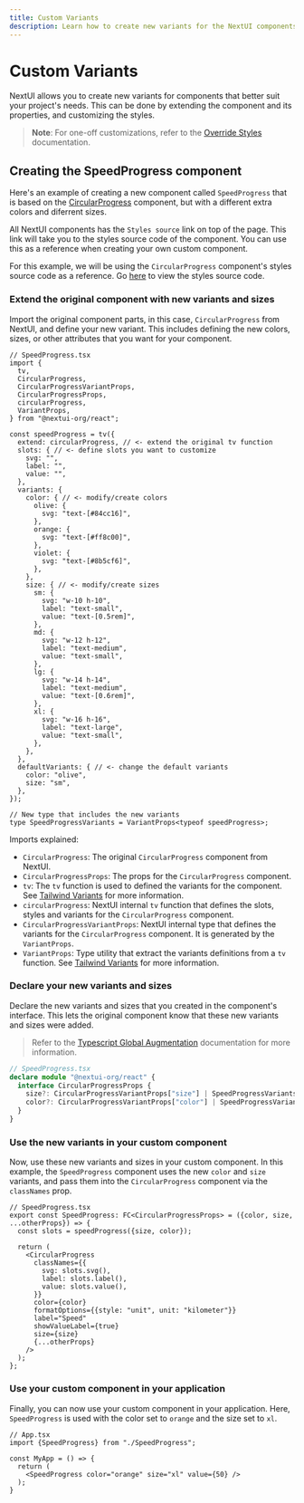 ```yaml
---
title: Custom Variants
description: Learn how to create new variants for the NextUI components.
---
```


# Custom Variants

NextUI allows you to create new variants for components that better suit your project's needs.
This can be done by extending the component and its properties, and customizing the styles.

> **Note**: For one-off customizations, refer to the [Override Styles](/docs/customization/override-styles) documentation.

## Creating the SpeedProgress component

Here's an example of creating a new component called `SpeedProgress` that is based
on the [CircularProgress](/docs/components/circular-progress) component, but with a different
extra colors and diferrent sizes.

All NextUI components has the `Styles source` link on top of the page. This link will take you to
the styles source code of the component. You can use this as a reference when creating your own
custom component.

For this example, we will be using the `CircularProgress` component's styles source code as a
reference. Go [here](https://github.com/nextui-org/nextui/blob/feat/v2/packages/core/theme/src/components/circular-progress.ts) to view the styles source code.

<Steps>

### Extend the original component with new variants and sizes

Import the original component parts, in this case, `CircularProgress` from NextUI, and define your 
new variant. This includes defining the new colors, sizes, or other attributes that you want 
for your component.

```tsx {12}
// SpeedProgress.tsx
import {
  tv,
  CircularProgress,
  CircularProgressVariantProps,
  CircularProgressProps,
  circularProgress,
  VariantProps,
} from "@nextui-org/react";

const speedProgress = tv({
  extend: circularProgress, // <- extend the original tv function
  slots: { // <- define slots you want to customize
    svg: "", 
    label: "",
    value: "",
  },
  variants: {
    color: { // <- modify/create colors
      olive: {
        svg: "text-[#84cc16]",
      },
      orange: {
        svg: "text-[#ff8c00]",
      },
      violet: {
        svg: "text-[#8b5cf6]",
      },
    },
    size: { // <- modify/create sizes
      sm: {
        svg: "w-10 h-10",
        label: "text-small",
        value: "text-[0.5rem]",
      },
      md: {
        svg: "w-12 h-12",
        label: "text-medium",
        value: "text-small",
      },
      lg: {
        svg: "w-14 h-14",
        label: "text-medium",
        value: "text-[0.6rem]",
      },
      xl: {
        svg: "w-16 h-16",
        label: "text-large",
        value: "text-small",
      },
    },
  },
  defaultVariants: { // <- change the default variants
    color: "olive",
    size: "sm",
  },
});

// New type that includes the new variants
type SpeedProgressVariants = VariantProps<typeof speedProgress>;
```

Imports explained:

- `CircularProgress`: The original `CircularProgress` component from NextUI.
- `CircularProgressProps`: The props for the `CircularProgress` component.
- `tv`: The `tv` function is used to defined the variants for the component. See [Tailwind Variants](https://www.tailwind-variants.org/docs/variants) for more information.
- `circularProgress`: NextUI internal `tv` function that defines the slots, styles and variants for the `CircularProgress` component.
- `CircularProgressVariantProps`: NextUI internal type that defines the variants for the `CircularProgress` component. It is generated by the `VariantProps`.
- `VariantProps`: Type utility that extract the variants definitions from a `tv` function. See [Tailwind Variants](https://www.tailwind-variants.org/docs/typescript) for more information.


### Declare your new variants and sizes

Declare the new variants and sizes that you created in the component's interface. This lets 
the original component know that these new variants and sizes were added.

> Refer to the [Typescript Global Augmentation](https://www.typescriptlang.org/docs/handbook/declaration-merging.html#global-augmentation) documentation for more information.

```ts
// SpeedProgress.tsx
declare module "@nextui-org/react" {
  interface CircularProgressProps {
    size?: CircularProgressVariantProps["size"] | SpeedProgressVariants["size"];
    color?: CircularProgressVariantProps["color"] | SpeedProgressVariants["color"];
  }
}
```

### Use the new variants in your custom component

Now, use these new variants and sizes in your custom component. In this example, the 
`SpeedProgress` component uses the new `color` and `size` variants, and pass them into the 
`CircularProgress` component via the `classNames` prop.

```tsx
// SpeedProgress.tsx
export const SpeedProgress: FC<CircularProgressProps> = ({color, size, ...otherProps}) => {
  const slots = speedProgress({size, color});

  return (
    <CircularProgress
      classNames={{
        svg: slots.svg(),
        label: slots.label(),
        value: slots.value(),
      }}
      color={color}
      formatOptions={{style: "unit", unit: "kilometer"}}
      label="Speed"
      showValueLabel={true}
      size={size}
      {...otherProps}
    />
  );
};
```

### Use your custom component in your application

Finally, you can now use your custom component in your application. Here, `SpeedProgress` is 
used with the color set to `orange` and the size set to `xl`.

```tsx
// App.tsx
import {SpeedProgress} from "./SpeedProgress";

const MyApp = () => {
  return (
    <SpeedProgress color="orange" size="xl" value={50} />
  );
}
``` 


</Steps>
